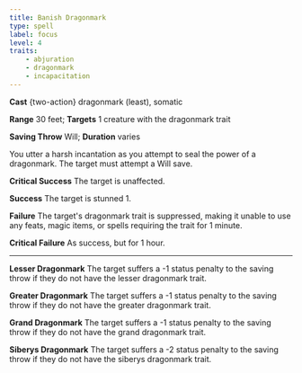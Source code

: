 ```yaml
---
title: Banish Dragonmark
type: spell
label: focus
level: 4
traits:
    - abjuration
    - dragonmark
    - incapacitation
---
```


**Cast** {two-action} dragonmark (least), somatic

**Range** 30 feet; **Targets** 1 creature with the dragonmark trait

**Saving Throw** Will; **Duration** varies

You utter a harsh incantation as you attempt to seal the power of a dragonmark. The target must attempt a Will save.


**Critical Success** The target is unaffected.

**Success** The target is stunned 1.

**Failure** The target's dragonmark trait is suppressed, making it unable to use any feats, magic items, or spells requiring the trait for 1 minute.

**Critical Failure** As success, but for 1 hour.

---

**Lesser Dragonmark** The target suffers a -1 status penalty to the saving throw if they do not have the lesser dragonmark trait.

**Greater Dragonmark** The target suffers a -1 status penalty to the saving throw if they do not have the greater dragonmark trait.

**Grand Dragonmark** The target suffers a -1 status penalty to the saving throw if they do not have the grand dragonmark trait.

**Siberys Dragonmark** The target suffers a -2 status penalty to the saving throw if they do not have the siberys dragonmark trait.
